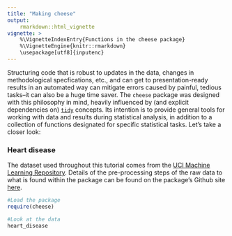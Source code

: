 ```yaml
---
title: "Making cheese"
output: 
    rmarkdown::html_vignette
vignette: >
    %\VignetteIndexEntry{Functions in the cheese package}
    %\VignetteEngine{knitr::rmarkdown}
    \usepackage[utf8]{inputenc}
---
```


Structuring code that is robust to updates in the data, changes in methodological specfications, etc., and can get to presentation-ready results in an automated way can mitigate errors caused by painful, tedious tasks--it can also be a huge time saver. The `cheese` package was designed with this philosophy in mind, heavily influenced by (and explicit dependencies on) [`tidy`](https://www.tidyverse.org/) concepts. Its intention is to provide general tools for working with data and results during statistical analysis, in addition to a collection of functions designated for specific statistical tasks. Let's take a closer look:

### Heart disease
The dataset used throughout this tutorial comes from the [UCI Machine Learning Repository](http://archive.ics.uci.edu/ml/datasets/Heart+Disease). Details of the pre-processing steps of the raw data to what is found within the package can be found on the package's Github site [here](https://github.com/zajichek/cheese/blob/master/data-raw/heart_disease.R).

```r
#Load the package
require(cheese)

#Look at the data
heart_disease

```

